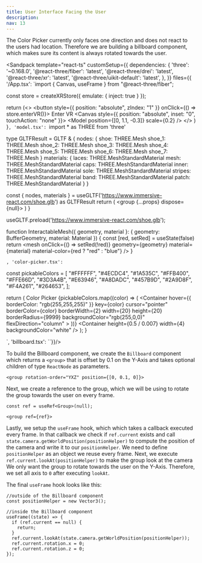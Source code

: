 ```yaml
---
title: User Interface Facing the User
description:
nav: 13
---
```


The Color Picker currently only faces one direction and does not react to the users had location.
Therefore we are building a billboard component, which makes sure its content is always rotated towards the user.

<Sandpack
  template="react-ts"
  customSetup={{
    dependencies: {
      'three': '~0.168.0',
      '@react-three/fiber': 'latest',
      '@react-three/drei': 'latest',
      '@react-three/xr': 'latest',
      '@react-three/uikit-default': 'latest',
    },
  }}
  files={{
    '/App.tsx': `import { Canvas, useFrame } from "@react-three/fiber";

const store = createXRStore({ emulate: { inject: true } });

  return (<>
    <button style={{ position: "absolute", zIndex: "1" }} onClick={() => store.enterVR()}>
        Enter VR
    </button>
    <Canvas style={{ position: "absolute", inset: "0", touchAction: "none" }}>
      <XR store={store}>
        <Environment preset="warehouse" />
        <Model position={[0, 1.1, -0.3]} scale={0.2} />
        <ColorPicker />
      </XR>
    </Canvas>
    </>
  )
}`, 'model.tsx': `import * as THREE from 'three'

type GLTFResult = GLTF & {
nodes: {
shoe: THREE.Mesh
shoe_1: THREE.Mesh
shoe_2: THREE.Mesh
shoe_3: THREE.Mesh
shoe_4: THREE.Mesh
shoe_5: THREE.Mesh
shoe_6: THREE.Mesh
shoe_7: THREE.Mesh
}
materials: {
laces: THREE.MeshStandardMaterial
mesh: THREE.MeshStandardMaterial
caps: THREE.MeshStandardMaterial
inner: THREE.MeshStandardMaterial
sole: THREE.MeshStandardMaterial
stripes: THREE.MeshStandardMaterial
band: THREE.MeshStandardMaterial
patch: THREE.MeshStandardMaterial
}
}

  const { nodes, materials } = useGLTF('https://www.immersive-react.com/shoe.glb') as GLTFResult
  return (
    <group {...props} dispose={null}>
      <InteractableMesh geometry={nodes.shoe.geometry} material={materials.laces} />
      <InteractableMesh geometry={nodes.shoe_1.geometry} material={materials.mesh} />
      <InteractableMesh geometry={nodes.shoe_2.geometry} material={materials.caps} />
      <InteractableMesh geometry={nodes.shoe_3.geometry} material={materials.inner} />
      <InteractableMesh geometry={nodes.shoe_4.geometry} material={materials.sole} />
      <InteractableMesh
        geometry={nodes.shoe_5.geometry}
        material={materials.stripes}
      />
      <InteractableMesh geometry={nodes.shoe_6.geometry} material={materials.band} />
      <InteractableMesh geometry={nodes.shoe_7.geometry} material={materials.patch} />
    </group>
  )
}

useGLTF.preload('https://www.immersive-react.com/shoe.glb');

function InteractableMesh({ geometry, material }: { geometry: BufferGeometry, material: Material }) {
const [red, setRed] = useState(false)
return <mesh onClick={() => setRed(!red)} geometry={geometry} material={material} material-color={red ? "red" : "blue"} />
}

`, 'color-picker.tsx': `

const pickableColors = [
"#FFFFFF",
"#4ECDC4",
"#1A535C",
"#FFB400",
"#FFE66D",
"#3D3A4B",
"#E63946",
"#A8DADC",
"#457B9D",
"#2A9D8F",
"#F4A261",
"#264653",
];

  return (
    <Root
      pixelSize={0.007}
      anchorY="bottom"
      flexDirection="column"
      alignItems="center"
    >
      <Card padding={16} display="flex" flexDirection="column" gap={16}>
        <Text>Color Picker</Text>
        <Container
          display="flex"
          flexDirection="row"
          gap={12}
          flexWrap="wrap"
          maxWidth={200}
          justifyContent="space-between"
        >
          {pickableColors.map((color) => (
            <Container
              hover={{ borderColor: "rgb(255,255,255)" }}
              key={color}
              cursor="pointer"
              borderColor={color}
              borderWidth={2}
              width={20}
              height={20}
              borderRadius={9999}
              backgroundColor="rgb(255,0,0)"
              flexDirection="column"
            ></Container>
          ))}
        </Container>
      </Card>
      <Container height={0.5 / 0.007} width={4} backgroundColor="white" />
    </Root>
  );
}

`, 'billboard.tsx': ``}}/>

To build the Billboard component, we create the `Billboard` component which returns a `<group>` that is offset by 0.1 on the Y-Axis and takes optional children of type `ReactNode` as parameters.

```tsx
<group rotation-order="YXZ" position={[0, 0.1, 0]}>
```

Next, we create a reference to the group, which we will be using to rotate the group towards the user on every frame.

```tsx
const ref = useRef<Group>(null);

<group ref={ref}>
```

Lastly, we setup the `useFrame` hook, which which takes a callback executed every frame.
In that callback we check if `ref.current` exists and call `state.camera.getWorldPosition(positionHelper)` to compute the position of the camera and write it to our `positionHelper`.
We need to define `positionHelper` as an object we reuse every frame.
Next, we execute `ref.current.lookAt(positionHelper)` to make the group look at the camera
We only want the group to rotate towards the user on the Y-Axis. Therefore, we set all axis to `0` after executing `lookAt`.

The final `useFrame` hook looks like this:

```tsx
//outside of the Billboard component
const positionHelper = new Vector3();

//inside the Billboard component
useFrame((state) => {
  if (ref.current == null) {
    return;
  }
  ref.current.lookAt(state.camera.getWorldPosition(positionHelper));
  ref.current.rotation.x = 0;
  ref.current.rotation.z = 0;
});
```
